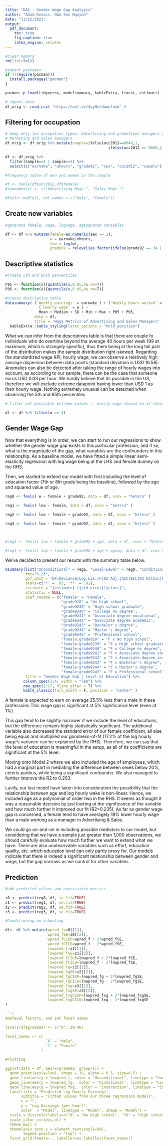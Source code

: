 ```yaml
---
title: "DA2 - Gender Wage Gap Analysis"
author: "Adam Kovacs, Nam Son Nguyen"
date: "11/22/2021"
output: 
  pdf_document:
    toc: true
    fig_caption: true
    latex_engine: xelatex
---
```


```r
#clear memory
rm(list=ls())

#import packages
if (!require(pacman)){
  install.packages("pacman")
}

pacman::p_load(tidyverse, modelsummary, kableExtra, fixest, estimatr)

# import data
df_orig <- read_csv( 'https://osf.io/4ay9x/download' )

```

## Filtering for occupation

```r
# keep only two occupation types: Advertising and promotions managers and 
# Marketing and sales managers
df_orig <- df_orig %>% mutate(sample=ifelse(occ2012==0040,1,
                                              ifelse(occ2012 == 0050,2,0)))

df <- df_orig %>%
  filter(sample==1 | sample==2) %>%
  select(c("earnwke", "uhours", "grade92", "sex", "occ2012", "sample"))

#frequency table of men and women in the sample

#t <- table(df$occ2012,df$female)
#rownames(t) <- c("Advertising Mngr.", "Sales Mngr.")

#knitr::kable(t, col.names = c("Male", "Female"))

```

## Create new variables

```r
#generate female, wage, logwage, agesquared variables

df <- df %>% mutate(female=as.numeric(sex == 2),
                    w = earnwke/uhours,
                    lnw = log(w),
                    grade92 = relevel(as.factor(ifelse(grade92 == 34 | grade92 ==  37, 0, grade92)), ref = '46'))

```


## Descriptive statistics


```r

#create 5th and 95th percentiles

P95 <- function(x){quantile(x,0.95,na.rm=T)}
P05 <- function(x){quantile(x,0.05,na.rm=T)}

#create descriptive table
datasummary( (`Weekly earnings` = earnwke ) + (`Weekly hours worked` = uhours ) + 
               (`Hourly wage` = w ) ~
               Mean + Median + SD + Min + Max + P05 + P95, 
             data = df,
             title = 'Wage Metrics of Advertising and Sales Managers' ) %>% 
  kableExtra::kable_styling(latex_options = "hold_position")

```

What we can infer from the descriptives table is that there are couple fo individuals who do overtime beyond the average 40 hours per week (99 at maximum, which is strangely specific), thus them being at the long tail part of the distribution makes the sample distribution right-skewed. Regarding the standardized wage KPI, hourly wage, we can observe a relatively high average dispersion between data points (standard deviation is USD 16.56). Anomalies can also be detected after taking the range of hourly wages into account, as according to our sample, there can be the case that someone earns USD 0.03 per hour. We hardly believe that its possible in the US, therefore we will exclude extreme datapoint having lower than USD 1 as their hourly wage. Nothing extremely unusual can be detected when observing the 5th and 95th percentiles.

```r

# filter out posssible extreme values -- hourly wage should be at least 1 USD

df <- df %>% filter(w >= 1)
```

## Gender Wage Gap

Now that everything is in order, we can start to run our regressions to show whether the gender wage gap exists in this particular profession, and if so, what is the magnitude of the gap, what variables are the confounders in this relationship. As a baseline model, we have fitted a simple linear semi-elasticity regression with log wage being at the LHS and female dummy on the RHS.

Then, we started to extend our model with first including the level of education factor (7th or 8th grade being the baseline), followed by the age and squared value of age. 

```r

reg0 <- feols( w ~ female + grade92, data = df, vcov = "hetero" )

reg1 <- feols( lnw ~ female, data = df, vcov = "hetero" )

reg2 <- feols( lnw ~ female + grade92, data = df, vcov = "hetero" )

reg3 <- feols( lnw ~ female * grade92, data = df, vcov = "hetero" )



#reg3 <- feols( lnw ~ female + grade92 + age, data = df, vcov = "hetero" )

#reg4 <- feols( lnw ~ female + grade92 + age + agesq, data = df, vcov = "hetero" )

```

We've decided to present our results with the summary table below.

```r

msummary(list("Unconditional" = reg1, "Level-Level" = reg0, "Conditional" = reg2, "Interaction" =  reg3),
         fmt="%.2f",
         gof_omit = 'DF|Deviance|Log.Lik.|F|R2 Adj.|AIC|BIC|R2 Within|R2 Pseudo',
         stars=c('*' = .05, '**' = .01),
         estimate = "{estimate} ({std.error}){stars}",
         statistic = NULL,
         coef_rename = c("female" = "Female",
                         "grade920" = "No high school",
                         "grade9239" = "High school graduate",
                         "grade9240" = "College no degree",
                         "grade9241" = "Associate degree vocational",
                         "grade9242" = "Associate degree academic",
                         "grade9243" = "Bachelor's degree",
                         "grade9244" = "Master's degree",
                         "grade9245" = "Professional school",
                         "female:grade920" = "F x No high school",
                         "female:grade9239" = "F x High school graduate",
                         "female:grade9240" = "F x College no degree",
                         "female:grade9241" = "F x Associate degree vocational",
                         "female:grade9242" = "F x Associate degree academic",
                         "female:grade9243" = "F x Bachelor's degree",
                         "female:grade9244" = "F x Master's degree",
                         "female:grade9245" = "F x Professional school"),
         title = "Gender Wage Gap | Level of Education") %>% 
        column_spec(1:4, width = "7em") %>%
        row_spec(1:17, hline_after = T) %>% 
        kable_classic(full_width = F, position = "center" )

```

A female is expected to earn on average 25.5% less than a male in these professions This wage gap is significant at 5% significance level (even at 1%).

This gap tend to be slightly narrower if we include the level of educations, but the difference remains highly statistically significant. The additional variable also decreased the standard error of our female coefficient, all else being equal and multiplied our goodness-of-fit (17.2% of the log hourly wage's variance can be explained by the RHS). Therefore, we can say that the level of education is meaningful in the setup, as all of its coefficients are significant at the 5% level.

Moving onto Model 2 where we also included the age of employees, which had a marginal part in mediating the difference between sexes below 20%, ceteris paribus, while being a significant confounder. We also managed to further improve the R2 to 0.203.

Lastly, our last model have taken into consideration the possibility that the relationship between age and log hourly wake is non-linear. Hence, we included age as a polynomial of order two in the RHS. It seems as thought it was a reasonable decision by just looking at the significance of the variable and how much further it improved our fit (R2=0.235). As far as gender wage gap is concerned, a female tend to have averagely 19% lower hourly wage than a male working as a manager in Advertising & Sales.

We could go on-and-on in including possible mediators to our model, but considering that we have a sample just greater than 1,000 observations, we should carefully evaluate how much further we want to extend what we have. There are also unobservable variables such as effort, education quality, etc. which education level can only partly proxy for. Our models indicate that there is indeed a significant relationship between gender and wage, but the gap narrows as we control for other variables.

## Prediction

```r
#add predicted values and uncertainty metrics

z0 <- predict(reg0, df, se.fit=TRUE)
z1 <- predict(reg1, df, se.fit=TRUE)
z2 <- predict(reg2, df, se.fit=TRUE)
z3 <- predict(reg3, df, se.fit=TRUE)

#Conditioning on schooling

df<- df %>% mutate(wpred_f=z0[[1]],
                   wpred_fSE=z0[[2]],
                   wpred_fCIUP=wpred_f + 2*wpred_fSE,
                   wpred_fCILO=wpred_f - 2*wpred_fSE,
                   lnwpred_f=z1[[1]],
                   lnwpred_fSE=z1[[2]],
                   lnwpred_fCIUP=lnwpred_f + 2*lnwpred_fSE,
                   lnwpred_fCILO=lnwpred_f - 2*lnwpred_fSE,
                   lnwpred_fg=z2[[1]],
                   lnwpred_fgSE=z2[[2]],
                   lnwpred_fgCIUP=lnwpred_fg + 2*lnwpred_fgSE,
                   lnwpred_fgCILO=lnwpred_fg - 2*lnwpred_fgSE,
                   lnwpred_fxg=z3[[1]],
                   lnwpred_fxgSE=z3[[2]],
                   lnwpred_fxgCIUP=lnwpred_fxg + 2*lnwpred_fxgSE,
                   lnwpred_fxgCILO=lnwpred_fxg - 2*lnwpred_fxgSE
)

```r

#Relevel factors, and set facet names

levels(df$grade92) <- c("0", 39:46)

facet_names <- c(
                  `0` = "Male",
                  `1` = "Female"
                )

#Plotting

ggplot(data = df, aes(x=grade92, group=1)) +
  geom_point(aes(y=lnw), shape = 16, alpha = 0.5, size=0.5) +
  geom_line(aes(y = lnwpred_f, color = "Unconditional", linetype = "Unconditional"), size = 0.8)+
  geom_line(aes(y = lnwpred_fg,  color = "Conditional", linetype = "Conditional"), size = 0.8)+
  geom_line(aes(y = lnwpred_fxg,  color = "Interaction", linetype = "Interaction"), size = 0.8)+
  labs(title = "Predicted Log Hourly Earnings",
       subtitle = "Fitted values from our three regression models",
       x = "", 
       y = "Log Earnings (per hour)",
       color  = "Model", linetype = "Model", shape = "Model") +
  scale_x_discrete(labels=c("0" = "No High school", "39" = "High school graduate", "40" = "Some school but no degree", "41" = "Vocational degree", "42" = "Academic degree", "43" = "Bachelors" , "44" = "Masters", "45" = "Professional degree", "46" = "Doctorate degree")) +
  scale_color_viridis_d() +
  theme_bw() +
  theme(axis.text.x = element_text(angle=90),
        legend.position = "top") +
  facet_grid(female~., labeller=as_labeller(facet_names))

```





